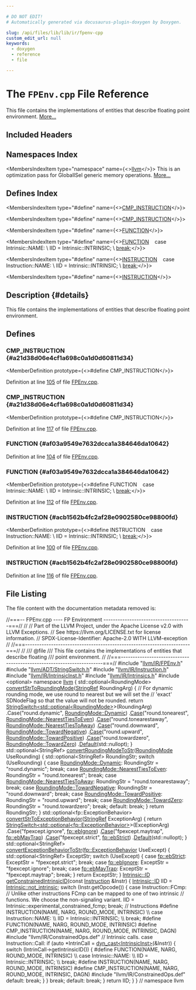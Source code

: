 ```yaml
---

# DO NOT EDIT!
# Automatically generated via docusaurus-plugin-doxygen by Doxygen.

slug: /api/files/lib/lib/ir/fpenv-cpp
custom_edit_url: null
keywords:
  - doxygen
  - reference
  - file

---
```





# The `FPEnv.cpp` File Reference

<DoxygenPage pluginConfig={pluginConfig}>

This file contains the implementations of entities that describe floating point environment. <a href="#details">More...</a>

## Included Headers

<IncludesList>
<IncludesListItem
  filePath="llvm/IR/FPEnv.h"
  permalink="/docs/api/files/include/include/llvm/include/llvm/ir/fpenv-h"
  isLocal="true" />
<IncludesListItem
  filePath="llvm/ADT/StringSwitch.h"
  permalink="/docs/api/files/include/include/llvm/include/llvm/adt/stringswitch-h"
  isLocal="true" />
<IncludesListItem
  filePath="llvm/IR/Instruction.h"
  permalink="/docs/api/files/include/include/llvm/include/llvm/ir/instruction-h"
  isLocal="true" />
<IncludesListItem
  filePath="llvm/IR/IntrinsicInst.h"
  permalink="/docs/api/files/include/include/llvm/include/llvm/ir/intrinsicinst-h"
  isLocal="true" />
<IncludesListItem
  filePath="llvm/IR/Intrinsics.h"
  permalink="/docs/api/files/include/include/llvm/include/llvm/ir/intrinsics-h"
  isLocal="true" />
<IncludesListItem
  filePath="optional"
  permalink=""
  isLocal="false" />
<IncludesListItem
  filePath="llvm/IR/ConstrainedOps.def"
  permalink=""
  isLocal="true" />
</IncludesList>

## Namespaces Index

<MembersIndex>

<MembersIndexItem
  type="namespace"
  name={<><a href="/docs/api/namespaces/llvm">llvm</a></>}>
This is an optimization pass for GlobalISel generic memory operations. <a href="/docs/api/namespaces/llvm/#details">More...</a>
</MembersIndexItem>

</MembersIndex>

## Defines Index

<MembersIndex>

<MembersIndexItem
  type="#define"
  name={<><a href="#a21d38d06e4cf1a698c0a1d0d60811d34">CMP&#95;INSTRUCTION</a></>}>
</MembersIndexItem>

<MembersIndexItem
  type="#define"
  name={<><a href="#a21d38d06e4cf1a698c0a1d0d60811d34">CMP&#95;INSTRUCTION</a></>}>
</MembersIndexItem>

<MembersIndexItem
  type="#define"
  name={<><a href="#af03a9549e7632dcca1a384646da10642">FUNCTION</a></>}>
</MembersIndexItem>

<MembersIndexItem
  type="#define"
  name={<><a href="#af03a9549e7632dcca1a384646da10642">FUNCTION</a>&nbsp;&nbsp;&nbsp;  case Intrinsic::NAME:                                                        \\
    IID = Intrinsic::INTRINSIC;                                                \\
    <a href="/docs/api/files/lib/lib/codegen/lib/codegen/asmprinter/ehstreamer-cpp/#a91cf6fbebedd86150a36e5ac3d5d3bfc">break</a>;</>}>
</MembersIndexItem>

<MembersIndexItem
  type="#define"
  name={<><a href="#acb1562b4fc2af28e0902580ce98800fd">INSTRUCTION</a>&nbsp;&nbsp;&nbsp;  case Instruction::NAME:                                                      \\
    IID = Intrinsic::INTRINSIC;                                                \\
    <a href="/docs/api/files/lib/lib/codegen/lib/codegen/asmprinter/ehstreamer-cpp/#a91cf6fbebedd86150a36e5ac3d5d3bfc">break</a>;</>}>
</MembersIndexItem>

<MembersIndexItem
  type="#define"
  name={<><a href="#acb1562b4fc2af28e0902580ce98800fd">INSTRUCTION</a></>}>
</MembersIndexItem>

</MembersIndex>

## Description {#details}

This file contains the implementations of entities that describe floating point environment.

<SectionDefinition>

## Defines

### CMP&#95;INSTRUCTION {#a21d38d06e4cf1a698c0a1d0d60811d34}

<MemberDefinition
  prototype={<>#define CMP&#95;INSTRUCTION</>}>

Definition at line <a href="#l00105">105</a> of file <a href="/docs/api/files/lib/lib/ir/fpenv-cpp">FPEnv.cpp</a>.
</MemberDefinition>

### CMP&#95;INSTRUCTION {#a21d38d06e4cf1a698c0a1d0d60811d34}

<MemberDefinition
  prototype={<>#define CMP&#95;INSTRUCTION</>}>

Definition at line <a href="#l00117">117</a> of file <a href="/docs/api/files/lib/lib/ir/fpenv-cpp">FPEnv.cpp</a>.
</MemberDefinition>

### FUNCTION {#af03a9549e7632dcca1a384646da10642}

<MemberDefinition
  prototype="#define FUNCTION">

Definition at line <a href="#l00104">104</a> of file <a href="/docs/api/files/lib/lib/ir/fpenv-cpp">FPEnv.cpp</a>.
</MemberDefinition>

### FUNCTION {#af03a9549e7632dcca1a384646da10642}

<MemberDefinition
  prototype={<>#define FUNCTION&nbsp;&nbsp;&nbsp;  case Intrinsic::NAME:                                                        \\
    IID = Intrinsic::INTRINSIC;                                                \\
    <a href="/docs/api/files/lib/lib/codegen/lib/codegen/asmprinter/ehstreamer-cpp/#a91cf6fbebedd86150a36e5ac3d5d3bfc">break</a>;</>}>

Definition at line <a href="#l00112">112</a> of file <a href="/docs/api/files/lib/lib/ir/fpenv-cpp">FPEnv.cpp</a>.
</MemberDefinition>

### INSTRUCTION {#acb1562b4fc2af28e0902580ce98800fd}

<MemberDefinition
  prototype={<>#define INSTRUCTION&nbsp;&nbsp;&nbsp;  case Instruction::NAME:                                                      \\
    IID = Intrinsic::INTRINSIC;                                                \\
    <a href="/docs/api/files/lib/lib/codegen/lib/codegen/asmprinter/ehstreamer-cpp/#a91cf6fbebedd86150a36e5ac3d5d3bfc">break</a>;</>}>

Definition at line <a href="#l00100">100</a> of file <a href="/docs/api/files/lib/lib/ir/fpenv-cpp">FPEnv.cpp</a>.
</MemberDefinition>

### INSTRUCTION {#acb1562b4fc2af28e0902580ce98800fd}

<MemberDefinition
  prototype="#define INSTRUCTION">

Definition at line <a href="#l00116">116</a> of file <a href="/docs/api/files/lib/lib/ir/fpenv-cpp">FPEnv.cpp</a>.
</MemberDefinition>

</SectionDefinition>

## File Listing

The file content with the documentation metadata removed is:

<ProgramListing>

<Link id="l00001" /><CodeLine lineNumber="1"><Highlight kind="comment">//===-- FPEnv.cpp ---- FP Environment -------------------------------------===//</Highlight><Highlight kind="normal"></Highlight></CodeLine>
<Link id="l00002" /><CodeLine lineNumber="2"><Highlight kind="normal"></Highlight><Highlight kind="comment">//</Highlight><Highlight kind="normal"></Highlight></CodeLine>
<Link id="l00003" /><CodeLine lineNumber="3"><Highlight kind="normal"></Highlight><Highlight kind="comment">// Part of the LLVM Project, under the Apache License v2.0 with LLVM Exceptions.</Highlight><Highlight kind="normal"></Highlight></CodeLine>
<Link id="l00004" /><CodeLine lineNumber="4"><Highlight kind="normal"></Highlight><Highlight kind="comment">// See https://llvm.org/LICENSE.txt for license information.</Highlight><Highlight kind="normal"></Highlight></CodeLine>
<Link id="l00005" /><CodeLine lineNumber="5"><Highlight kind="normal"></Highlight><Highlight kind="comment">// SPDX-License-Identifier: Apache-2.0 WITH LLVM-exception</Highlight><Highlight kind="normal"></Highlight></CodeLine>
<Link id="l00006" /><CodeLine lineNumber="6"><Highlight kind="normal"></Highlight><Highlight kind="comment">//</Highlight><Highlight kind="normal"></Highlight></CodeLine>
<Link id="l00007" /><CodeLine lineNumber="7"><Highlight kind="normal"></Highlight><Highlight kind="comment">//===----------------------------------------------------------------------===//</Highlight><Highlight kind="normal"></Highlight></CodeLine>
<Link id="l00008" /><CodeLine lineNumber="8"><Highlight kind="normal"></Highlight><Highlight kind="comment">//</Highlight><Highlight kind="comment"></Highlight></CodeLine>
<Link id="l00009" /><CodeLine lineNumber="9"><Highlight kind="comment">/// @file</Highlight></CodeLine>
<Link id="l00010" /><CodeLine lineNumber="10"><Highlight kind="comment">/// This file contains the implementations of entities that describe floating</Highlight></CodeLine>
<Link id="l00011" /><CodeLine lineNumber="11"><Highlight kind="comment">/// point environment.</Highlight><Highlight kind="normal"></Highlight></CodeLine>
<Link id="l00012" /><CodeLine lineNumber="12"><Highlight kind="normal"></Highlight><Highlight kind="comment">//</Highlight><Highlight kind="normal"></Highlight></CodeLine>
<Link id="l00013" /><CodeLine lineNumber="13"><Highlight kind="normal"></Highlight><Highlight kind="comment">//===----------------------------------------------------------------------===//</Highlight><Highlight kind="normal"></Highlight></CodeLine>
<Link id="l00014" /><CodeLine lineNumber="14"><Highlight kind="normal"></Highlight></CodeLine>
<Link id="l00015" /><CodeLine lineNumber="15"><Highlight kind="normal"></Highlight><Highlight kind="preprocessor">#include &quot;<a href="/docs/api/files/include/include/llvm/include/llvm/ir/fpenv-h">llvm/IR/FPEnv.h</a>&quot;</Highlight><Highlight kind="normal"></Highlight></CodeLine>
<Link id="l00016" /><CodeLine lineNumber="16"><Highlight kind="normal"></Highlight><Highlight kind="preprocessor">#include &quot;<a href="/docs/api/files/include/include/llvm/include/llvm/adt/stringswitch-h">llvm/ADT/StringSwitch.h</a>&quot;</Highlight><Highlight kind="normal"></Highlight></CodeLine>
<Link id="l00017" /><CodeLine lineNumber="17"><Highlight kind="normal"></Highlight><Highlight kind="preprocessor">#include &quot;<a href="/docs/api/files/include/include/llvm/include/llvm/ir/instruction-h">llvm/IR/Instruction.h</a>&quot;</Highlight><Highlight kind="normal"></Highlight></CodeLine>
<Link id="l00018" /><CodeLine lineNumber="18"><Highlight kind="normal"></Highlight><Highlight kind="preprocessor">#include &quot;<a href="/docs/api/files/include/include/llvm/include/llvm/ir/intrinsicinst-h">llvm/IR/IntrinsicInst.h</a>&quot;</Highlight><Highlight kind="normal"></Highlight></CodeLine>
<Link id="l00019" /><CodeLine lineNumber="19"><Highlight kind="normal"></Highlight><Highlight kind="preprocessor">#include &quot;<a href="/docs/api/files/include/include/llvm/include/llvm/ir/intrinsics-h">llvm/IR/Intrinsics.h</a>&quot;</Highlight><Highlight kind="normal"></Highlight></CodeLine>
<Link id="l00020" /><CodeLine lineNumber="20"><Highlight kind="normal"></Highlight><Highlight kind="preprocessor">#include &lt;optional&gt;</Highlight><Highlight kind="normal"></Highlight></CodeLine>
<Link id="l00021" /><CodeLine lineNumber="21"><Highlight kind="normal"></Highlight></CodeLine>
<Link id="l00022" /><CodeLine lineNumber="22"><Highlight kind="normal"></Highlight><Highlight kind="keyword">namespace </Highlight><Highlight kind="normal"><a href="/docs/api/namespaces/llvm">llvm</a> &#123;</Highlight></CodeLine>
<Link id="l00023" /><CodeLine lineNumber="23"><Highlight kind="normal"></Highlight></CodeLine>
<Link id="l00024" /><CodeLine lineNumber="24" lineLink="/docs/api/namespaces/llvm/#ac8070537f4f31ef2b969d570ee70d6fa"><Highlight kind="normal">std::optional&lt;RoundingMode&gt; <a href="/docs/api/namespaces/llvm/#ac8070537f4f31ef2b969d570ee70d6fa">convertStrToRoundingMode</a>(<a href="/docs/api/classes/llvm/stringref">StringRef</a> RoundingArg) &#123;</Highlight></CodeLine>
<Link id="l00025" /><CodeLine lineNumber="25"><Highlight kind="normal">  </Highlight><Highlight kind="comment">// For dynamic rounding mode, we use round to nearest but we will set the</Highlight><Highlight kind="normal"></Highlight></CodeLine>
<Link id="l00026" /><CodeLine lineNumber="26"><Highlight kind="normal">  </Highlight><Highlight kind="comment">// &#39;exact&#39; SDNodeFlag so that the value will not be rounded.</Highlight><Highlight kind="normal"></Highlight></CodeLine>
<Link id="l00027" /><CodeLine lineNumber="27"><Highlight kind="normal">  </Highlight><Highlight kind="keywordflow">return</Highlight><Highlight kind="normal"> <a href="/docs/api/classes/llvm/stringswitch">StringSwitch&lt;std::optional&lt;RoundingMode&gt;</a>&gt;(RoundingArg)</Highlight></CodeLine>
<Link id="l00028" /><CodeLine lineNumber="28"><Highlight kind="normal">      .Case(</Highlight><Highlight kind="stringliteral">&quot;round.dynamic&quot;</Highlight><Highlight kind="normal">, <a href="/docs/api/namespaces/llvm/#ab7af0c09900daed62bbdb01dba180f7ca971fd8cc345d8bd9f92e9f7d88fdf20c">RoundingMode::Dynamic</a>)</Highlight></CodeLine>
<Link id="l00029" /><CodeLine lineNumber="29"><Highlight kind="normal">      .<a href="/docs/api/classes/llvm/stringswitch/#a3de12858bdbbd0b3da179d508ff2be75">Case</a>(</Highlight><Highlight kind="stringliteral">&quot;round.tonearest&quot;</Highlight><Highlight kind="normal">, <a href="/docs/api/namespaces/llvm/#ab7af0c09900daed62bbdb01dba180f7ca44467144e3b6bdac3e85ef6f90e7d832">RoundingMode::NearestTiesToEven</a>)</Highlight></CodeLine>
<Link id="l00030" /><CodeLine lineNumber="30"><Highlight kind="normal">      .<a href="/docs/api/classes/llvm/stringswitch/#a3de12858bdbbd0b3da179d508ff2be75">Case</a>(</Highlight><Highlight kind="stringliteral">&quot;round.tonearestaway&quot;</Highlight><Highlight kind="normal">, <a href="/docs/api/namespaces/llvm/#ab7af0c09900daed62bbdb01dba180f7cac88733f0acde4922deb25917d884f7bb">RoundingMode::NearestTiesToAway</a>)</Highlight></CodeLine>
<Link id="l00031" /><CodeLine lineNumber="31"><Highlight kind="normal">      .<a href="/docs/api/classes/llvm/stringswitch/#a3de12858bdbbd0b3da179d508ff2be75">Case</a>(</Highlight><Highlight kind="stringliteral">&quot;round.downward&quot;</Highlight><Highlight kind="normal">, <a href="/docs/api/namespaces/llvm/#ab7af0c09900daed62bbdb01dba180f7cacd6fee581a325642b84f1af5c0be5140">RoundingMode::TowardNegative</a>)</Highlight></CodeLine>
<Link id="l00032" /><CodeLine lineNumber="32"><Highlight kind="normal">      .<a href="/docs/api/classes/llvm/stringswitch/#a3de12858bdbbd0b3da179d508ff2be75">Case</a>(</Highlight><Highlight kind="stringliteral">&quot;round.upward&quot;</Highlight><Highlight kind="normal">, <a href="/docs/api/namespaces/llvm/#ab7af0c09900daed62bbdb01dba180f7ca9f5fca8e6c87d7107d7203b4c2ccd1af">RoundingMode::TowardPositive</a>)</Highlight></CodeLine>
<Link id="l00033" /><CodeLine lineNumber="33"><Highlight kind="normal">      .<a href="/docs/api/classes/llvm/stringswitch/#a3de12858bdbbd0b3da179d508ff2be75">Case</a>(</Highlight><Highlight kind="stringliteral">&quot;round.towardzero&quot;</Highlight><Highlight kind="normal">, <a href="/docs/api/namespaces/llvm/#ab7af0c09900daed62bbdb01dba180f7ca2113e9520b32addb451df3b9fec51a96">RoundingMode::TowardZero</a>)</Highlight></CodeLine>
<Link id="l00034" /><CodeLine lineNumber="34"><Highlight kind="normal">      .<a href="/docs/api/classes/llvm/stringswitch/#a7f0e82e8a818ca43926fceb49be81661">Default</a>(std::nullopt);</Highlight></CodeLine>
<Link id="l00035" /><CodeLine lineNumber="35"><Highlight kind="normal">&#125;</Highlight></CodeLine>
<Link id="l00036" /><CodeLine lineNumber="36"><Highlight kind="normal"></Highlight></CodeLine>
<Link id="l00037" /><CodeLine lineNumber="37" lineLink="/docs/api/namespaces/llvm/#a2f4c887b564c061a96777eeb4c156211"><Highlight kind="normal">std::optional&lt;StringRef&gt; <a href="/docs/api/namespaces/llvm/#a2f4c887b564c061a96777eeb4c156211">convertRoundingModeToStr</a>(<a href="/docs/api/namespaces/llvm/#ab7af0c09900daed62bbdb01dba180f7c">RoundingMode</a> UseRounding) &#123;</Highlight></CodeLine>
<Link id="l00038" /><CodeLine lineNumber="38"><Highlight kind="normal">  std::optional&lt;StringRef&gt; RoundingStr;</Highlight></CodeLine>
<Link id="l00039" /><CodeLine lineNumber="39"><Highlight kind="normal">  </Highlight><Highlight kind="keywordflow">switch</Highlight><Highlight kind="normal"> (UseRounding) &#123;</Highlight></CodeLine>
<Link id="l00040" /><CodeLine lineNumber="40"><Highlight kind="normal">  </Highlight><Highlight kind="keywordflow">case</Highlight><Highlight kind="normal"> <a href="/docs/api/namespaces/llvm/#ab7af0c09900daed62bbdb01dba180f7ca971fd8cc345d8bd9f92e9f7d88fdf20c">RoundingMode::Dynamic</a>:</Highlight></CodeLine>
<Link id="l00041" /><CodeLine lineNumber="41"><Highlight kind="normal">    RoundingStr = </Highlight><Highlight kind="stringliteral">&quot;round.dynamic&quot;</Highlight><Highlight kind="normal">;</Highlight></CodeLine>
<Link id="l00042" /><CodeLine lineNumber="42"><Highlight kind="normal">    </Highlight><Highlight kind="keywordflow">break</Highlight><Highlight kind="normal">;</Highlight></CodeLine>
<Link id="l00043" /><CodeLine lineNumber="43"><Highlight kind="normal">  </Highlight><Highlight kind="keywordflow">case</Highlight><Highlight kind="normal"> <a href="/docs/api/namespaces/llvm/#ab7af0c09900daed62bbdb01dba180f7ca44467144e3b6bdac3e85ef6f90e7d832">RoundingMode::NearestTiesToEven</a>:</Highlight></CodeLine>
<Link id="l00044" /><CodeLine lineNumber="44"><Highlight kind="normal">    RoundingStr = </Highlight><Highlight kind="stringliteral">&quot;round.tonearest&quot;</Highlight><Highlight kind="normal">;</Highlight></CodeLine>
<Link id="l00045" /><CodeLine lineNumber="45"><Highlight kind="normal">    </Highlight><Highlight kind="keywordflow">break</Highlight><Highlight kind="normal">;</Highlight></CodeLine>
<Link id="l00046" /><CodeLine lineNumber="46"><Highlight kind="normal">  </Highlight><Highlight kind="keywordflow">case</Highlight><Highlight kind="normal"> <a href="/docs/api/namespaces/llvm/#ab7af0c09900daed62bbdb01dba180f7cac88733f0acde4922deb25917d884f7bb">RoundingMode::NearestTiesToAway</a>:</Highlight></CodeLine>
<Link id="l00047" /><CodeLine lineNumber="47"><Highlight kind="normal">    RoundingStr = </Highlight><Highlight kind="stringliteral">&quot;round.tonearestaway&quot;</Highlight><Highlight kind="normal">;</Highlight></CodeLine>
<Link id="l00048" /><CodeLine lineNumber="48"><Highlight kind="normal">    </Highlight><Highlight kind="keywordflow">break</Highlight><Highlight kind="normal">;</Highlight></CodeLine>
<Link id="l00049" /><CodeLine lineNumber="49"><Highlight kind="normal">  </Highlight><Highlight kind="keywordflow">case</Highlight><Highlight kind="normal"> <a href="/docs/api/namespaces/llvm/#ab7af0c09900daed62bbdb01dba180f7cacd6fee581a325642b84f1af5c0be5140">RoundingMode::TowardNegative</a>:</Highlight></CodeLine>
<Link id="l00050" /><CodeLine lineNumber="50"><Highlight kind="normal">    RoundingStr = </Highlight><Highlight kind="stringliteral">&quot;round.downward&quot;</Highlight><Highlight kind="normal">;</Highlight></CodeLine>
<Link id="l00051" /><CodeLine lineNumber="51"><Highlight kind="normal">    </Highlight><Highlight kind="keywordflow">break</Highlight><Highlight kind="normal">;</Highlight></CodeLine>
<Link id="l00052" /><CodeLine lineNumber="52"><Highlight kind="normal">  </Highlight><Highlight kind="keywordflow">case</Highlight><Highlight kind="normal"> <a href="/docs/api/namespaces/llvm/#ab7af0c09900daed62bbdb01dba180f7ca9f5fca8e6c87d7107d7203b4c2ccd1af">RoundingMode::TowardPositive</a>:</Highlight></CodeLine>
<Link id="l00053" /><CodeLine lineNumber="53"><Highlight kind="normal">    RoundingStr = </Highlight><Highlight kind="stringliteral">&quot;round.upward&quot;</Highlight><Highlight kind="normal">;</Highlight></CodeLine>
<Link id="l00054" /><CodeLine lineNumber="54"><Highlight kind="normal">    </Highlight><Highlight kind="keywordflow">break</Highlight><Highlight kind="normal">;</Highlight></CodeLine>
<Link id="l00055" /><CodeLine lineNumber="55"><Highlight kind="normal">  </Highlight><Highlight kind="keywordflow">case</Highlight><Highlight kind="normal"> <a href="/docs/api/namespaces/llvm/#ab7af0c09900daed62bbdb01dba180f7ca2113e9520b32addb451df3b9fec51a96">RoundingMode::TowardZero</a>:</Highlight></CodeLine>
<Link id="l00056" /><CodeLine lineNumber="56"><Highlight kind="normal">    RoundingStr = </Highlight><Highlight kind="stringliteral">&quot;round.towardzero&quot;</Highlight><Highlight kind="normal">;</Highlight></CodeLine>
<Link id="l00057" /><CodeLine lineNumber="57"><Highlight kind="normal">    </Highlight><Highlight kind="keywordflow">break</Highlight><Highlight kind="normal">;</Highlight></CodeLine>
<Link id="l00058" /><CodeLine lineNumber="58"><Highlight kind="normal">  </Highlight><Highlight kind="keywordflow">default</Highlight><Highlight kind="normal">:</Highlight></CodeLine>
<Link id="l00059" /><CodeLine lineNumber="59"><Highlight kind="normal">    </Highlight><Highlight kind="keywordflow">break</Highlight><Highlight kind="normal">;</Highlight></CodeLine>
<Link id="l00060" /><CodeLine lineNumber="60"><Highlight kind="normal">  &#125;</Highlight></CodeLine>
<Link id="l00061" /><CodeLine lineNumber="61"><Highlight kind="normal">  </Highlight><Highlight kind="keywordflow">return</Highlight><Highlight kind="normal"> RoundingStr;</Highlight></CodeLine>
<Link id="l00062" /><CodeLine lineNumber="62"><Highlight kind="normal">&#125;</Highlight></CodeLine>
<Link id="l00063" /><CodeLine lineNumber="63"><Highlight kind="normal"></Highlight></CodeLine>
<Link id="l00064" /><CodeLine lineNumber="64"><Highlight kind="normal">std::optional&lt;fp::ExceptionBehavior&gt;</Highlight></CodeLine>
<Link id="l00065" /><CodeLine lineNumber="65" lineLink="/docs/api/namespaces/llvm/#aab775fc8630b56ff01ffc4624fed3a87"><Highlight kind="normal"><a href="/docs/api/namespaces/llvm/#aab775fc8630b56ff01ffc4624fed3a87">convertStrToExceptionBehavior</a>(<a href="/docs/api/classes/llvm/stringref">StringRef</a> ExceptionArg) &#123;</Highlight></CodeLine>
<Link id="l00066" /><CodeLine lineNumber="66"><Highlight kind="normal">  </Highlight><Highlight kind="keywordflow">return</Highlight><Highlight kind="normal"> <a href="/docs/api/classes/llvm/stringswitch">StringSwitch&lt;std::optional&lt;fp::ExceptionBehavior&gt;</a>&gt;(ExceptionArg)</Highlight></CodeLine>
<Link id="l00067" /><CodeLine lineNumber="67"><Highlight kind="normal">      .Case(</Highlight><Highlight kind="stringliteral">&quot;fpexcept.ignore&quot;</Highlight><Highlight kind="normal">, <a href="/docs/api/namespaces/llvm/fp/#a51c5e09b2604faec548aef87bd482630ad8009e7c0ce2967115e856052243ac62">fp::ebIgnore</a>)</Highlight></CodeLine>
<Link id="l00068" /><CodeLine lineNumber="68"><Highlight kind="normal">      .<a href="/docs/api/classes/llvm/stringswitch/#a3de12858bdbbd0b3da179d508ff2be75">Case</a>(</Highlight><Highlight kind="stringliteral">&quot;fpexcept.maytrap&quot;</Highlight><Highlight kind="normal">, <a href="/docs/api/namespaces/llvm/fp/#a51c5e09b2604faec548aef87bd482630ac0971b3e4cf010afada5a9673a705e48">fp::ebMayTrap</a>)</Highlight></CodeLine>
<Link id="l00069" /><CodeLine lineNumber="69"><Highlight kind="normal">      .<a href="/docs/api/classes/llvm/stringswitch/#a3de12858bdbbd0b3da179d508ff2be75">Case</a>(</Highlight><Highlight kind="stringliteral">&quot;fpexcept.strict&quot;</Highlight><Highlight kind="normal">, <a href="/docs/api/namespaces/llvm/fp/#a51c5e09b2604faec548aef87bd482630a5dfc3e95e600e911e26874be1f27dba7">fp::ebStrict</a>)</Highlight></CodeLine>
<Link id="l00070" /><CodeLine lineNumber="70"><Highlight kind="normal">      .<a href="/docs/api/classes/llvm/stringswitch/#a7f0e82e8a818ca43926fceb49be81661">Default</a>(std::nullopt);</Highlight></CodeLine>
<Link id="l00071" /><CodeLine lineNumber="71"><Highlight kind="normal">&#125;</Highlight></CodeLine>
<Link id="l00072" /><CodeLine lineNumber="72"><Highlight kind="normal"></Highlight></CodeLine>
<Link id="l00073" /><CodeLine lineNumber="73"><Highlight kind="normal">std::optional&lt;StringRef&gt;</Highlight></CodeLine>
<Link id="l00074" /><CodeLine lineNumber="74" lineLink="/docs/api/namespaces/llvm/#a6b8533ebb12374eafbbaf1b14df1e3ac"><Highlight kind="normal"><a href="/docs/api/namespaces/llvm/#a6b8533ebb12374eafbbaf1b14df1e3ac">convertExceptionBehaviorToStr</a>(<a href="/docs/api/namespaces/llvm/fp/#a51c5e09b2604faec548aef87bd482630">fp::ExceptionBehavior</a> UseExcept) &#123;</Highlight></CodeLine>
<Link id="l00075" /><CodeLine lineNumber="75"><Highlight kind="normal">  std::optional&lt;StringRef&gt; ExceptStr;</Highlight></CodeLine>
<Link id="l00076" /><CodeLine lineNumber="76"><Highlight kind="normal">  </Highlight><Highlight kind="keywordflow">switch</Highlight><Highlight kind="normal"> (UseExcept) &#123;</Highlight></CodeLine>
<Link id="l00077" /><CodeLine lineNumber="77"><Highlight kind="normal">  </Highlight><Highlight kind="keywordflow">case</Highlight><Highlight kind="normal"> <a href="/docs/api/namespaces/llvm/fp/#a51c5e09b2604faec548aef87bd482630a5dfc3e95e600e911e26874be1f27dba7">fp::ebStrict</a>:</Highlight></CodeLine>
<Link id="l00078" /><CodeLine lineNumber="78"><Highlight kind="normal">    ExceptStr = </Highlight><Highlight kind="stringliteral">&quot;fpexcept.strict&quot;</Highlight><Highlight kind="normal">;</Highlight></CodeLine>
<Link id="l00079" /><CodeLine lineNumber="79"><Highlight kind="normal">    </Highlight><Highlight kind="keywordflow">break</Highlight><Highlight kind="normal">;</Highlight></CodeLine>
<Link id="l00080" /><CodeLine lineNumber="80"><Highlight kind="normal">  </Highlight><Highlight kind="keywordflow">case</Highlight><Highlight kind="normal"> <a href="/docs/api/namespaces/llvm/fp/#a51c5e09b2604faec548aef87bd482630ad8009e7c0ce2967115e856052243ac62">fp::ebIgnore</a>:</Highlight></CodeLine>
<Link id="l00081" /><CodeLine lineNumber="81"><Highlight kind="normal">    ExceptStr = </Highlight><Highlight kind="stringliteral">&quot;fpexcept.ignore&quot;</Highlight><Highlight kind="normal">;</Highlight></CodeLine>
<Link id="l00082" /><CodeLine lineNumber="82"><Highlight kind="normal">    </Highlight><Highlight kind="keywordflow">break</Highlight><Highlight kind="normal">;</Highlight></CodeLine>
<Link id="l00083" /><CodeLine lineNumber="83"><Highlight kind="normal">  </Highlight><Highlight kind="keywordflow">case</Highlight><Highlight kind="normal"> <a href="/docs/api/namespaces/llvm/fp/#a51c5e09b2604faec548aef87bd482630ac0971b3e4cf010afada5a9673a705e48">fp::ebMayTrap</a>:</Highlight></CodeLine>
<Link id="l00084" /><CodeLine lineNumber="84"><Highlight kind="normal">    ExceptStr = </Highlight><Highlight kind="stringliteral">&quot;fpexcept.maytrap&quot;</Highlight><Highlight kind="normal">;</Highlight></CodeLine>
<Link id="l00085" /><CodeLine lineNumber="85"><Highlight kind="normal">    </Highlight><Highlight kind="keywordflow">break</Highlight><Highlight kind="normal">;</Highlight></CodeLine>
<Link id="l00086" /><CodeLine lineNumber="86"><Highlight kind="normal">  &#125;</Highlight></CodeLine>
<Link id="l00087" /><CodeLine lineNumber="87"><Highlight kind="normal">  </Highlight><Highlight kind="keywordflow">return</Highlight><Highlight kind="normal"> ExceptStr;</Highlight></CodeLine>
<Link id="l00088" /><CodeLine lineNumber="88"><Highlight kind="normal">&#125;</Highlight></CodeLine>
<Link id="l00089" /><CodeLine lineNumber="89"><Highlight kind="normal"></Highlight></CodeLine>
<Link id="l00090" /><CodeLine lineNumber="90" lineLink="/docs/api/namespaces/llvm/#a8fc51f3b43eb780b3a2bcd8ef027288d"><Highlight kind="normal"><a href="/docs/api/namespaces/llvm/intrinsic/#a80add6b3b1cdaec560907995127adc16">Intrinsic::ID</a> <a href="/docs/api/namespaces/llvm/#a8fc51f3b43eb780b3a2bcd8ef027288d">getConstrainedIntrinsicID</a>(</Highlight><Highlight kind="keyword">const</Highlight><Highlight kind="normal"> <a href="/docs/api/classes/llvm/instruction">Instruction</a> &amp;Instr) &#123;</Highlight></CodeLine>
<Link id="l00091" /><CodeLine lineNumber="91"><Highlight kind="normal">  <a href="/docs/api/namespaces/llvm/intrinsic/#a80add6b3b1cdaec560907995127adc16">Intrinsic::ID</a> IID = <a href="/docs/api/namespaces/llvm/intrinsic/#a35fedf4db6d756bd82501607f93c1e79aab5fb650050f184fa7c19c26abde5226">Intrinsic::not&#95;intrinsic</a>;</Highlight></CodeLine>
<Link id="l00092" /><CodeLine lineNumber="92"><Highlight kind="normal">  </Highlight><Highlight kind="keywordflow">switch</Highlight><Highlight kind="normal"> (Instr.getOpcode()) &#123;</Highlight></CodeLine>
<Link id="l00093" /><CodeLine lineNumber="93"><Highlight kind="normal">  </Highlight><Highlight kind="keywordflow">case</Highlight><Highlight kind="normal"> Instruction::FCmp:</Highlight></CodeLine>
<Link id="l00094" /><CodeLine lineNumber="94"><Highlight kind="normal">    </Highlight><Highlight kind="comment">// Unlike other instructions FCmp can be mapped to one of two intrinsic</Highlight><Highlight kind="normal"></Highlight></CodeLine>
<Link id="l00095" /><CodeLine lineNumber="95"><Highlight kind="normal">    </Highlight><Highlight kind="comment">// functions. We choose the non-signaling variant.</Highlight><Highlight kind="normal"></Highlight></CodeLine>
<Link id="l00096" /><CodeLine lineNumber="96"><Highlight kind="normal">    IID = Intrinsic::experimental&#95;constrained&#95;fcmp;</Highlight></CodeLine>
<Link id="l00097" /><CodeLine lineNumber="97"><Highlight kind="normal">    </Highlight><Highlight kind="keywordflow">break</Highlight><Highlight kind="normal">;</Highlight></CodeLine>
<Link id="l00098" /><CodeLine lineNumber="98"><Highlight kind="normal"></Highlight></CodeLine>
<Link id="l00099" /><CodeLine lineNumber="99"><Highlight kind="normal">    </Highlight><Highlight kind="comment">// Instructions</Highlight><Highlight kind="normal"></Highlight></CodeLine>
<Link id="l00100" /><CodeLine lineNumber="100"><Highlight kind="normal"></Highlight><Highlight kind="preprocessor">#define INSTRUCTION(NAME, NARG, ROUND&#95;MODE, INTRINSIC)                         \\</Highlight></CodeLine>
<Link id="l00101" /><CodeLine lineNumber="101"><Highlight kind="preprocessor">  case Instruction::NAME:                                                      \\</Highlight></CodeLine>
<Link id="l00102" /><CodeLine lineNumber="102"><Highlight kind="preprocessor">    IID = Intrinsic::INTRINSIC;                                                \\</Highlight></CodeLine>
<Link id="l00103" /><CodeLine lineNumber="103"><Highlight kind="preprocessor">    break;</Highlight><Highlight kind="normal"></Highlight></CodeLine>
<Link id="l00104" /><CodeLine lineNumber="104"><Highlight kind="normal"></Highlight><Highlight kind="preprocessor">#define FUNCTION(NAME, NARG, ROUND&#95;MODE, INTRINSIC)</Highlight><Highlight kind="normal"></Highlight></CodeLine>
<Link id="l00105" /><CodeLine lineNumber="105"><Highlight kind="normal"></Highlight><Highlight kind="preprocessor">#define CMP&#95;INSTRUCTION(NAME, NARG, ROUND&#95;MODE, INTRINSIC, DAGN)</Highlight><Highlight kind="normal"></Highlight></CodeLine>
<Link id="l00106" /><CodeLine lineNumber="106"><Highlight kind="normal"></Highlight><Highlight kind="preprocessor">#include &quot;llvm/IR/ConstrainedOps.def&quot;</Highlight><Highlight kind="normal"></Highlight></CodeLine>
<Link id="l00107" /><CodeLine lineNumber="107"><Highlight kind="normal"></Highlight></CodeLine>
<Link id="l00108" /><CodeLine lineNumber="108"><Highlight kind="normal">  </Highlight><Highlight kind="comment">// Intrinsic calls.</Highlight><Highlight kind="normal"></Highlight></CodeLine>
<Link id="l00109" /><CodeLine lineNumber="109"><Highlight kind="normal">  </Highlight><Highlight kind="keywordflow">case</Highlight><Highlight kind="normal"> Instruction::Call:</Highlight></CodeLine>
<Link id="l00110" /><CodeLine lineNumber="110"><Highlight kind="normal">    </Highlight><Highlight kind="keywordflow">if</Highlight><Highlight kind="normal"> (</Highlight><Highlight kind="keyword">auto</Highlight><Highlight kind="normal"> &#42;IntrinCall = <a href="/docs/api/namespaces/llvm/#a22eeee01734061ac1b31ccd994c49eef">dyn&#95;cast&lt;IntrinsicInst&gt;</a>(&amp;Instr)) &#123;</Highlight></CodeLine>
<Link id="l00111" /><CodeLine lineNumber="111"><Highlight kind="normal">      </Highlight><Highlight kind="keywordflow">switch</Highlight><Highlight kind="normal"> (IntrinCall-&gt;getIntrinsicID()) &#123;</Highlight></CodeLine>
<Link id="l00112" /><CodeLine lineNumber="112"><Highlight kind="normal"></Highlight><Highlight kind="preprocessor">#define FUNCTION(NAME, NARG, ROUND&#95;MODE, INTRINSIC)                            \\</Highlight></CodeLine>
<Link id="l00113" /><CodeLine lineNumber="113"><Highlight kind="preprocessor">  case Intrinsic::NAME:                                                        \\</Highlight></CodeLine>
<Link id="l00114" /><CodeLine lineNumber="114"><Highlight kind="preprocessor">    IID = Intrinsic::INTRINSIC;                                                \\</Highlight></CodeLine>
<Link id="l00115" /><CodeLine lineNumber="115"><Highlight kind="preprocessor">    break;</Highlight><Highlight kind="normal"></Highlight></CodeLine>
<Link id="l00116" /><CodeLine lineNumber="116"><Highlight kind="normal"></Highlight><Highlight kind="preprocessor">#define INSTRUCTION(NAME, NARG, ROUND&#95;MODE, INTRINSIC)</Highlight><Highlight kind="normal"></Highlight></CodeLine>
<Link id="l00117" /><CodeLine lineNumber="117"><Highlight kind="normal"></Highlight><Highlight kind="preprocessor">#define CMP&#95;INSTRUCTION(NAME, NARG, ROUND&#95;MODE, INTRINSIC, DAGN)</Highlight><Highlight kind="normal"></Highlight></CodeLine>
<Link id="l00118" /><CodeLine lineNumber="118"><Highlight kind="normal"></Highlight><Highlight kind="preprocessor">#include &quot;llvm/IR/ConstrainedOps.def&quot;</Highlight><Highlight kind="normal"></Highlight></CodeLine>
<Link id="l00119" /><CodeLine lineNumber="119"><Highlight kind="normal">      </Highlight><Highlight kind="keywordflow">default</Highlight><Highlight kind="normal">:</Highlight></CodeLine>
<Link id="l00120" /><CodeLine lineNumber="120"><Highlight kind="normal">        </Highlight><Highlight kind="keywordflow">break</Highlight><Highlight kind="normal">;</Highlight></CodeLine>
<Link id="l00121" /><CodeLine lineNumber="121"><Highlight kind="normal">      &#125;</Highlight></CodeLine>
<Link id="l00122" /><CodeLine lineNumber="122"><Highlight kind="normal">    &#125;</Highlight></CodeLine>
<Link id="l00123" /><CodeLine lineNumber="123"><Highlight kind="normal">    </Highlight><Highlight kind="keywordflow">break</Highlight><Highlight kind="normal">;</Highlight></CodeLine>
<Link id="l00124" /><CodeLine lineNumber="124"><Highlight kind="normal">  </Highlight><Highlight kind="keywordflow">default</Highlight><Highlight kind="normal">:</Highlight></CodeLine>
<Link id="l00125" /><CodeLine lineNumber="125"><Highlight kind="normal">    </Highlight><Highlight kind="keywordflow">break</Highlight><Highlight kind="normal">;</Highlight></CodeLine>
<Link id="l00126" /><CodeLine lineNumber="126"><Highlight kind="normal">  &#125;</Highlight></CodeLine>
<Link id="l00127" /><CodeLine lineNumber="127"><Highlight kind="normal"></Highlight></CodeLine>
<Link id="l00128" /><CodeLine lineNumber="128"><Highlight kind="normal">  </Highlight><Highlight kind="keywordflow">return</Highlight><Highlight kind="normal"> IID;</Highlight></CodeLine>
<Link id="l00129" /><CodeLine lineNumber="129"><Highlight kind="normal">&#125;</Highlight></CodeLine>
<Link id="l00130" /><CodeLine lineNumber="130"><Highlight kind="normal"></Highlight></CodeLine>
<Link id="l00131" /><CodeLine lineNumber="131"><Highlight kind="normal">&#125; </Highlight><Highlight kind="comment">// namespace llvm</Highlight><Highlight kind="normal"></Highlight></CodeLine>

</ProgramListing>


</DoxygenPage>
